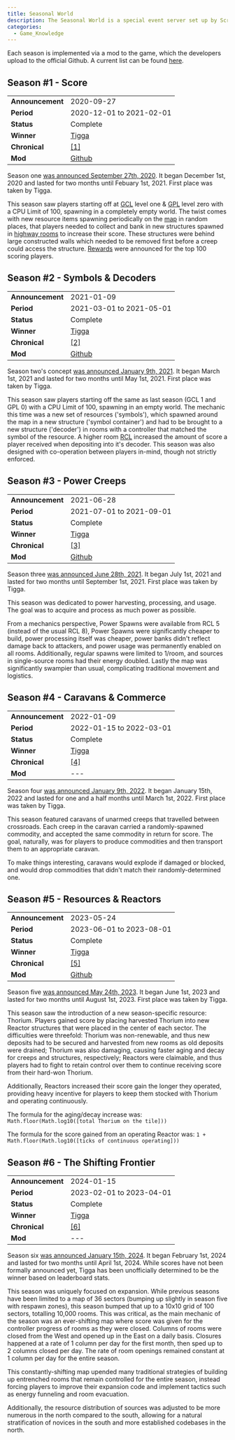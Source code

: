 ```yaml
---
title: Seasonal World
description: The Seasonal World is a special event server set up by Screeps. It costs Access Keys to gain entry to play and lasts for a set period of time using the enter screen. Modifiers and new mechanics are expected for seasons, such as modifying constants or new resources. Most seasons have a few weeks between the announcement and when ticks start, allowing players to devise strategies for handling any new mechanics.
categories:
  - Game_Knowledge
---
```


Each season is implemented via a mod to the game, which the developers upload to the official Github. A current list can be found [here](https://github.com/search?q=org%3Ascreeps+season&type=repositories).

## Season #1 - Score

|                  |            |
| ---------------- | ---------- |
| **Announcement** | 2020-09-27 |
| **Period** | 2020-12-01 to 2021-02-01 |
| **Status** | Complete |
| **Winner** | [Tigga](https://screeps.com/season/#!/profile/Tigga) |
| **Chronical** | [[1]](https://screeps.com/season/#!/seasons/archive/5fa0be4c7e69672e14b58728) |
| **Mod** | [Github](https://github.com/screeps/mod-season1) |

Season one [was announced September 27th, 2020](https://screeps.com/forum/topic/3073/season-1-announcement). It began December 1st, 2020 and lasted for two months until Febuary 1st, 2021. First place was taken by Tigga.

This season saw players starting off at [GCL](/Global_Control_Level) level one & [GPL](/Power) level zero with a CPU Limit of 100, spawning in a completely empty world. The twist comes with new resource items spawning periodically on the [map](/Map) in random places, that players needed to collect and bank in new structures spawned in [highway rooms](/Room) to increase their score. These structures were behind large constructed walls which needed to be removed first before a creep could access the structure. [Rewards](https://screeps.com/forum/assets/uploads/files/1602583667681-season1_rewards.png) were announced for the top 100 scoring players.

## Season #2 - Symbols & Decoders

|                  |            |
| ---------------- | ---------- |
| **Announcement** | 2021-01-09 |
| **Period** | 2021-03-01 to 2021-05-01 |
| **Status** | Complete |
| **Winner** | [Tigga](https://screeps.com/season/#!/profile/Tigga) |
| **Chronical** | [[2]](https://screeps.com/season/#!/seasons/archive/6027a69fc48dec25dc7e1f1d) |
| **Mod** | [Github](https://github.com/screeps/mod-season2) |

Season two's concept [was announced January 9th, 2021](https://screeps.com/forum/topic/3143/season-2-concept). It began March 1st, 2021 and lasted for two months until May 1st, 2021. First place was taken by Tigga.

This season saw players starting off the same as last season (GCL 1 and GPL 0) with a CPU Limit of 100, spawning in an empty world. The mechanic this time was a new set of resources ('symbols'), which spawned around the map in a new structure ('symbol container') and had to be brought to a new structure ('decoder') in rooms with a controller that matched the symbol of the resource. A higher room [RCL](/Room_Control_Level) increased the amount of score a player received when depositing into it's decoder. This season was also designed with co-operation between players in-mind, though not strictly enforced.

## Season #3 - Power Creeps

|                  |            |
| ---------------- | ---------- |
| **Announcement** | 2021-06-28 |
| **Period** | 2021-07-01 to 2021-09-01 |
| **Status** | Complete |
| **Winner** | [Tigga](https://screeps.com/season/#!/profile/Tigga) |
| **Chronical** | [[3]](https://screeps.com/season/#!/seasons/archive/60d5024fa7de2282d0f6d7fe) |
| **Mod** | [Github](https://github.com/screeps/mod-season3) |

Season three [was announced June 28th, 2021](https://screeps.com/forum/topic/3183/season-3-is-open). It began July 1st, 2021 and lasted for two months until September 1st, 2021. First place was taken by Tigga.

This season was dedicated to power harvesting, processing, and usage. The goal was to acquire and process as much power as possible.

From a mechanics perspective, Power Spawns were available from RCL 5 (instead of the usual RCL 8), Power Spawns were significantly cheaper to build, power processing itself was cheaper, power banks didn't reflect damage back to attackers, and power usage was permanently enabled on all rooms. Additionally, regular spawns were limited to 1/room, and sources in single-source rooms had their energy doubled. Lastly the map was significantly swampier than usual, complicating traditional movement and logistics.

## Season #4 - Caravans & Commerce

|                  |            |
| ---------------- | ---------- |
| **Announcement** | 2022-01-09 |
| **Period** | 2022-01-15 to 2022-03-01 |
| **Status** | Complete |
| **Winner** | [Tigga](https://screeps.com/season/#!/profile/Tigga) |
| **Chronical** | [[4]](https://screeps.com/season/#!/seasons/archive/61db097b55a15543fe356805) |
| **Mod** | --- |

Season four [was announced January 9th, 2022](https://screeps.com/forum/topic/3224/season-4-is-open). It began January 15th, 2022 and lasted for one and a half months until March 1st, 2022. First place was taken by Tigga.

This season featured caravans of unarmed creeps that travelled between crossroads. Each creep in the caravan carried a randomly-spawned commodity, and accepted the same commodity in return for score. The goal, naturally, was for players to produce commodities and then transport them to an appropriate caravan.

To make things interesting, caravans would explode if damaged or blocked, and would drop commodities that didn't match their randomly-determined one.

## Season #5 - Resources & Reactors

|                  |            |
| ---------------- | ---------- |
| **Announcement** | 2023-05-24 |
| **Period** | 2023-06-01 to 2023-08-01 |
| **Status** | Complete |
| **Winner** | [Tigga](https://screeps.com/season/#!/profile/Tigga) |
| **Chronical** | [[5]](https://screeps.com/season/#!/seasons/archive/6470ab23c9c9a139f34769be) |
| **Mod** | [Github](https://github.com/screeps/mod-season5) |

Season five [was announced May 24th, 2023](https://screeps.com/forum/topic/3277/season-5-is-open). It began June 1st, 2023 and lasted for two months until August 1st, 2023. First place was taken by Tigga.

This season saw the introduction of a new season-specific resource: Thorium. Players gained score by placing harvested Thorium into new Reactor structures that were placed in the center of each sector. The difficulties were threefold: Thorium was non-renewable, and thus new deposits had to be secured and harvested from new rooms as old deposits were drained; Thorium was also damaging, causing faster aging and decay for creeps and structures, respectively; Reactors were claimable, and thus players had to fight to retain control over them to continue receiving score from their hard-won Thorium.

Additionally, Reactors increased their score gain the longer they operated, providing heavy incentive for players to keep them stocked with Thorium and operating continuously.

The formula for the aging/decay increase was: `Math.floor(Math.log10([total Thorium on the tile]))`

The formula for the score gained from an operating Reactor was: `1 + Math.floor(Math.log10([ticks of continuous operating]))`

## Season #6 - The Shifting Frontier

|                  |            |
| ---------------- | ---------- |
| **Announcement** | 2024-01-15 |
| **Period** | 2023-02-01 to 2023-04-01 |
| **Status** | Complete |
| **Winner** | [Tigga](https://screeps.com/season/#!/profile/Tigga) |
| **Chronical** | [[6]](https://screeps.com/season/#!/seasons/archive/65aa8ec67d1387008473d524) |
| **Mod** | --- |

Season six [was announced January 15th, 2024](https://screeps.com/forum/topic/3287/season-6). It began February 1st, 2024 and lasted for two months until April 1st, 2024. While scores have not been formally announced yet, Tigga has been unofficially determined to be the winner based on leaderboard stats.

This season was uniquely focused on expansion. While previous seasons have been limited to a map of 36 sectors (bumping up slightly in season five with respawn zones), this season bumped that up to a 10x10 grid of 100 sectors, totalling 10,000 rooms. This was critical, as the main mechanic of the season was an ever-shifting map where score was given for the controller progress of rooms as they were closed. Columns of rooms were closed from the West and opened up in the East on a daily basis. Closures happened at a rate of 1 column per day for the first month, then sped up to 2 columns closed per day. The rate of room openings remained constant at 1 column per day for the entire season.

This constantly-shifting map upended many traditional strategies of building up entrenched rooms that remain controlled for the entire season, instead forcing players to improve their expansion code and implement tactics such as energy funneling and room evacuation.

Additionally, the resource distribution of sources was adjusted to be more numerous in the north compared to the south, allowing for a natural stratification of novices in the south and more established codebases in the north.